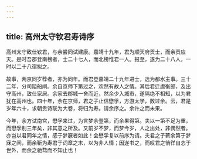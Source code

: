 ```yaml
---
---
---
```

title: 高州太守钦君寿诗序
---



高州太守致仕钦君，与余尝同试建康。嘉靖十九年，君为顺天府贡士，而余贡应天。是时吾郡登南榜者，士二十七人，而北榜惟君一人。报至，遂为二十八人，一时以二十八宿拟之。

故事，两京同岁荐者，亦为同年。而君登嘉靖二十九年进士，选为都水主事。三十二年，分司隘船闸。余自京师下第过之，欢然有故人之情。其后君迁虞衡郎，及出守高州，致仕家居。余家去郡城一舍而近，然余少入城市，遂隔绝不相知，以为君犹在高州也。四十年，余在京师，君之子止信懋孚，方游太学，数过余。云，君是岁年六十，求朝贵诗联为大卷，将归为寿。请余序之。余许之而未果。

今年，余方试南宫，懋孚来过，为言梦余登第，而余果得第。夫以一第不足为重，而懋孚别三年矣，非其意之所及。又前岁不梦，而梦今岁，人之出处，非偶然者。亦岂以君同年之情，感于梦寐者如此！会懋孚复以前序为请。夫君之子蕲余第于梦寐之间，而余靳为寿君于词章之末，以为非人情；因遂书之，而叹君之徜徉自恣于世外，而余之驰骛而不知止也！